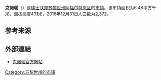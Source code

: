 {{Infobox settlement
| name = 克诺瑙
| native_name = {{lang|de|Knonau}}
| settlement_type = [[市镇_(瑞士)|瑞士市镇]]
| image_skyline = Knonau Kirche 01.jpg
| image_caption = 克诺瑙风光
| image_seal = Knonau-blazon.svg
| image_map = Karte Gemeinde Knonau 2007.png
| map_caption = 克诺瑙在阿福尔特恩区的位置
| pushpin_map = Switzerland
| pushpin_relief = Switzerland relief location map.jpg
| pushpin_label_position = top
| pushpin_map_caption = 克诺瑙在瑞士的位置
| subdivision_type = 国家
| subdivision_name = {{CHE}}
| subdivision_type1 = [[瑞士行政区划|州]]
| subdivision_name1 = {{flagicon|Zürich|size=16px}} [[苏黎世州|苏黎世州]]
| subdivision_type2 = [[区_(瑞士)|区]]
| subdivision_name2 = [[阿福尔特恩区|阿福尔特恩区]]
| elevation_m = 431
| area_footnotes = <ref name=面积>{{cite web|url=https://www.bfs.admin.ch/bfs/de/home/statistiken/raum-umwelt/bodennutzung-bedeckung/gesamtspektrum-regionalen-stufen/gemeinden.html|title=Arealstatistik Standard - Gemeinden nach 4 Hauptbereichen|trans_title=瑞士联邦按四种用地类型划分的市镇面积统计表|date=2018-11-26|publisher=[[瑞士联邦统计署|瑞士联邦统计署]]|language=de|accessdate=2019-12-07|archive-date=2019-11-15|archive-url=https://web.archive.org/web/20191115011326/https://www.bfs.admin.ch/bfs/de/home/statistiken/raum-umwelt/bodennutzung-bedeckung/gesamtspektrum-regionalen-stufen/gemeinden.html|dead-url=no}}</ref>
| area_total_km2 = 6.48
| population_as_of = 2018年12月31日
| population_footnotes = <ref>{{cite web|url=https://www.bfs.admin.ch/bfs/de/home/statistiken/bevoelkerung.assetdetail.7966022.html|title=Ständige Wohnbevölkerung nach Staatsangehörigkeitskategorie, Geschlecht und Gemeinde, Provisorische Jahresergebnisse, 2018|trans_title=瑞士联邦2018年按国籍、性别和市镇划分的常住人口统计表|date=2019-04-09|publisher=[[瑞士联邦统计署|瑞士联邦统计署]]|language=de|accessdate=2019-10-28|archive-date=2019-04-11|archive-url=https://web.archive.org/web/20190411063248/https://www.bfs.admin.ch/bfs/de/home/statistiken/bevoelkerung.assetdetail.7966022.html|dead-url=no}}</ref>
| population_total = 2372
| population_density_km2 = auto
| timezone = [[欧洲中部时间|CET]]
| utc_offset = +1
| timezone_DST = [[欧洲中部夏令时间|CEST]]
| utc_offset_DST = +2
| coordinates = {{coord|47|13|30|N|8|27|42|E|region:|display=inline,title}}
| postal_code_type = [[瑞士邮政编码系统|邮政编码]]
| postal_code = 8934
| blank_name = [[瑞士市镇官方编号|官方编号]]
| blank_info = 0007
| website = {{url|www.knonau.ch}}
}}

'''克諾瑙'''（{{lang-de|Knonau}}）是[[瑞士联邦|瑞士联邦]][[苏黎世州|苏黎世州]][[阿福尔特恩区|阿福尔特恩区]]的[[市镇_(瑞士)|市镇]]。该市镇面积为6.48平方千米，海拔高度431米，2018年12月31日人口数为2,372。

== 参考来源 ==
{{reflist}}

== 外部連結 ==
* [http://www.knonau.ch 克诺瑙官方网站]{{Wayback|url=http://www.knonau.ch/ |date=20060716235419 }} {{de icon}}

{{Switzerland-geo-stub}}
{{苏黎世州区划}}
{{DEFAULTSORT:Knonau}}
[[Category:苏黎世州的市镇|Category:苏黎世州的市镇]]